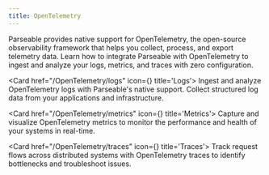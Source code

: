 ```yaml
---
title: OpenTelemetry
---
```


Parseable provides native support for OpenTelemetry, the open-source observability framework that helps you collect, process, and export telemetry data. Learn how to integrate Parseable with OpenTelemetry to ingest and analyze your logs, metrics, and traces with zero configuration.

<Cards>

<Card href="/OpenTelemetry/logs" icon={<IconFileText className="text-purple-600" />} title='Logs'>
Ingest and analyze OpenTelemetry logs with Parseable's native support. Collect structured log data from your applications and infrastructure.
</Card>

<Card href="/OpenTelemetry/metrics" icon={<IconChartBar className="text-purple-600" />} title='Metrics'>
Capture and visualize OpenTelemetry metrics to monitor the performance and health of your systems in real-time.
</Card>

<Card href="/OpenTelemetry/traces" icon={<IconRoute className="text-purple-600" />} title='Traces'>
Track request flows across distributed systems with OpenTelemetry traces to identify bottlenecks and troubleshoot issues.
</Card>

</Cards>
